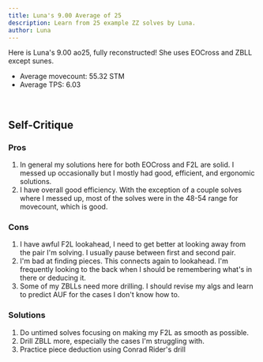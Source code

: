 ```yaml
---
title: Luna's 9.00 Average of 25
description: Learn from 25 example ZZ solves by Luna.
author: Luna
---
```



Here is Luna's 9.00 ao25, fully reconstructed! She uses EOCross and ZBLL except sunes.

- Average movecount: 55.32 STM
- Average TPS: 6.03

<br />

<ReconCollection recons={RECONS} youtubeVideoId={YOUTUBE_VIDEO_ID} />

## Self-Critique

### Pros

1. In general my solutions here for both EOCross and F2L are solid. I messed up occasionally but I mostly had good, efficient, and ergonomic solutions.
2. I have overall good efficiency. With the exception of a couple solves where I messed up, most of the solves were in the 48-54 range for movecount, which is good.

### Cons

1. I have awful F2L lookahead, I need to get better at looking away from the pair I'm solving. I usually pause between first and second pair.
2. I'm bad at finding pieces. This connects again to lookahead. I'm frequently looking to the back when I should be remembering what's in there or deducing it.
3. Some of my ZBLLs need more drilling. I should revise my algs and learn to predict AUF for the cases I don't know how to.

### Solutions

1. Do untimed solves focusing on making my F2L as smooth as possible.
2. Drill ZBLL more, especially the cases I'm struggling with.
3. Practice piece deduction using Conrad Rider's drill
